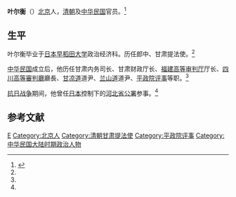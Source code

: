 '''叶尔衡'''（{{bd|?||?|}}）[[北京|北京]]人，[[清朝|清朝]]及[[中华民国|中华民国]]官员。<ref name=njsdag>{{Cite book<!--|和書-->|author = 南京市档案馆編|title = 審訊汪偽漢奸筆錄（下）|year = 1992|publisher = 江苏古籍出版社|location=南京|isbn = |page=1208}}</ref>

==生平==
叶尔衡毕业于[[日本|日本]][[早稻田大学|早稻田大学]]政治经济科。历任郎中、甘肃提法使。<ref name=njsdag/>

[[中华民国|中华民国]]成立后，他历任甘肃内务司长、甘肃财政厅长、[[福建高等审判厅|福建高等审判厅]]厅长、[[四川高等審判廳|四川高等審判廳]]廳長、[[甘凉道|甘凉道]]道尹、[[兰山道|兰山道]]道尹、[[平政院评事|平政院评事]]等职。<ref name=njsdag/>

[[抗日战争|抗日战争]]期间，他曾任[[日本|日本]]控制下的[[河北省公署|河北省公署]]参事。<ref name=njsdag/>

==参考文献==
{{reflist}}

{{DEFAULTSORT:Ye叶}}
[[Category:葉姓|E]]
[[Category:北京人|Category:北京人]]
[[Category:清朝甘肃提法使|Category:清朝甘肃提法使]]
[[Category:平政院评事|Category:平政院评事]]
[[Category:中华民国大陆时期政治人物|Category:中华民国大陆时期政治人物]]